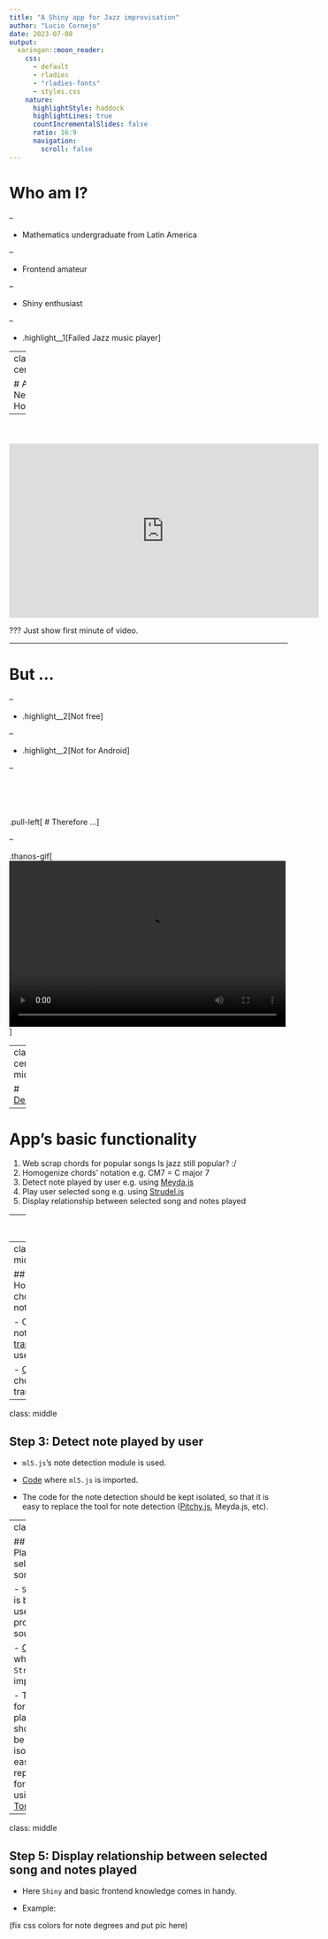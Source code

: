 ```yaml
---
title: "A Shiny app for Jazz improvisation"
author: "Lucio Cornejo"
date: 2023-07-08
output:
  xaringan::moon_reader:
    css: 
      - default
      - rladies
      - "rladies-fonts"
      - styles.css
    nature:
      highlightStyle: haddock
      highlightLines: true
      countIncrementalSlides: false
      ratio: 16:9
      navigation:
        scroll: false
---
```


# Who am I?

--

- Mathematics undergraduate from Latin America

--

- Frontend amateur

--

- Shiny enthusiast

--

- .highlight__1[Failed Jazz music player]


---
class: center

# A New Hope

--

<p style="margin-bottom: 20px;"> &nbsp; </p>

<iframe width="560" height="315" src="https://www.youtube.com/embed/-TGIvKZQmGk" title="YouTube video player" frameborder="0" allow="accelerometer; autoplay; clipboard-write; encrypted-media; gyroscope; picture-in-picture; web-share" allowfullscreen>
</iframe>

???
Just show first minute of video.

---

# But ...

--

- .highlight__2[Not free]

--

- .highlight__2[Not for Android]

--

<p style="margin-bottom: 50px;"> &nbsp; </p>

.pull-left[
  # Therefore ...
]

--

.thanos-gif[
<video preload="auto" loop="" autoplay="" width="500" height="300">
<source src="https://media.tenor.com/vCqpL7x4sPUAAAPs/thanos-fine-ill-do-it-myself.webm" type="video/webm">
</video>
]

---
class: center, middle

# [Demo](https://lucio-cornejo.shinyapps.io/jazz-improvisation-app/)

---

# App's basic functionality

<ol id="functionality">
  <li>
    <span>Web scrap chords for popular songs</span>
    <span>Is jazz still popular? :/</span>  
  <li>
    <span>Homogenize chords' notation</span>
    <span>e.g. CM7 = C major 7</span>
  </li>
  <li>
    <span>Detect note played by user</span>
    <span>e.g. using <a href="https://meyda.js.org/">Meyda.js</a></span>
  </li>
  <li>
    <span>Play user selected song</span>
    <span>e.g. using <a href="https://strudel.tidalcycles.org/?C7umG4U5a1Pi">Strudel.js</a></span>
  </li>
  <li>
    <span>Display relationship between selected song and notes played</span>
    <span></span>
  </li>
</ol>

---
class: middle

## Step 1: Web scraping songs

- Code found [here](https://github.com/lucio-cornejo/jazz-improvisation-app/tree/main/web-scraping) .

- Main library used: `Python`'s [BeautifulSoup](https://pypi.org/project/beautifulsoup4/).

- Main database used: [The Jazzomat Research Project](https://jazzomat.hfm-weimar.de/dbformat/dbcontent.html) .

- Final [result](https://github.com/lucio-cornejo/jazz-improvisation-app/blob/main/data/web-scrapped-chord-progressions.json) .

---
class: middle

## Step 2: Homogenize chords' notation

- Chord notation [tranlation](https://github.com/lucio-cornejo/jazz-improvisation-app/blob/main/data/chord-types-translator.json) used .

- [Code](https://github.com/lucio-cornejo/jazz-improvisation-app/blob/main/chord-types/02-translate-chord-types.js) for chord translation .

---
class: middle

## Step 3: Detect note played by user

- `ml5.js`'s note detection module is used.

- [Code](https://github.com/lucio-cornejo/jazz-improvisation-app/blob/main/www/js-main-or-modules/embed-ml5.js)
where `ml5.js` is imported.

- The code for the note detection should be kept isolated,
so that it is easy to replace the tool for note detection
([Pitchy.js](https://github.com/ianprime0509/pitchy), Meyda.js, etc).

---
class: middle

## Step 4: Play user selected song

- `Strudel.js` is being used to produce sound.

- [Code](https://github.com/lucio-cornejo/jazz-improvisation-app/blob/main/www/js-main-or-modules/embed-Strudel.js)
where `Strudel.js` is imported.

- The code for song playing should also be kept isolated, 
for ease of replacement, for example, using [Tone.js](https://tonejs.github.io/).

---
class: middle

## Step 5: Display relationship between selected song and notes played

- Here `Shiny` and basic frontend knowledge comes in handy.

- Example:

(fix css colors for note degrees and put pic here)